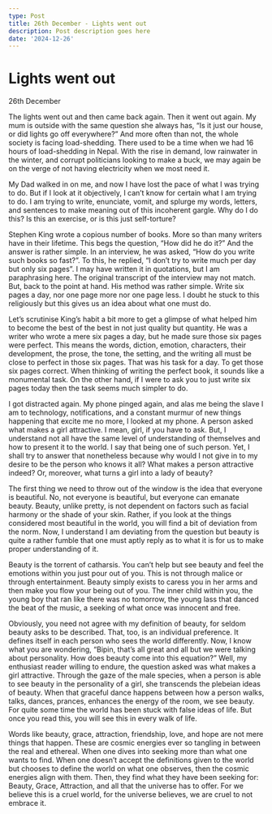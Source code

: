 ```yaml
---
type: Post
title: 26th December - Lights went out
description: Post description goes here
date: '2024-12-26'
---
```

# Lights went out

26th December

The lights went out and then came back again. Then it went out again. My mum is outside with the same question she always has, “Is it just our house, or did lights go off everywhere?” And more often than not, the whole society is facing load-shedding. There used to be a time when we had 16 hours of load-shedding in Nepal. With the rise in demand, low rainwater in the winter, and corrupt politicians looking to make a buck, we may again be on the verge of not having electricity when we most need it.

My Dad walked in on me, and now I have lost the pace of what I was trying to do. But if I look at it objectively, I can’t know for certain what I am trying to do. I am trying to write, enunciate, vomit, and splurge my words, letters, and sentences to make meaning out of this incoherent gargle. Why do I do this? Is this an exercise, or is this just self-torture?

Stephen King wrote a copious number of books. More so than many writers have in their lifetime. This begs the question, “How did he do it?” And the answer is rather simple. In an interview, he was asked, “How do you write such books so fast?”. To this, he replied, “I don’t try to write much per day but only six pages”. I may have written it in quotations, but I am paraphrasing here. The original transcript of the interview may not match. But, back to the point at hand. His method was rather simple. Write six pages a day, nor one page more nor one page less. I doubt he stuck to this religiously but this gives us an idea about what one must do.

Let’s scrutinise King’s habit a bit more to get a glimpse of what helped him to become the best of the best in not just quality but quantity. He was a writer who wrote a mere six pages a day, but he made sure those six pages were perfect. This means the words, diction, emotion, characters, their development, the prose, the tone, the setting, and the writing all must be close to perfect in those six pages. That was his task for a day. To get those six pages correct. When thinking of writing the perfect book, it sounds like a monumental task. On the other hand, if I were to ask you to just write six pages today then the task seems much simpler to do.

I got distracted again. My phone pinged again, and alas me being the slave I am to technology, notifications, and a constant murmur of new things happening that excite me no more, I looked at my phone. A person asked what makes a girl attractive. I mean, girl, if you have to ask. But, I understand not all have the same level of understanding of themselves and how to present it to the world. I say that being one of such person. Yet, I shall try to answer that nonetheless because why would I not give in to my desire to be the person who knows it all? What makes a person attractive indeed? Or, moreover, what turns a girl into a lady of beauty?

The first thing we need to throw out of the window is the idea that everyone is beautiful. No, not everyone is beautiful, but everyone can emanate beauty. Beauty, unlike pretty, is not dependent on factors such as facial harmony or the shade of your skin. Rather, if you look at the things considered most beautiful in the world, you will find a bit of deviation from the norm. Now, I understand I am deviating from the question but beauty is quite a rather fumble that one must aptly reply as to what it is for us to make proper understanding of it.

Beauty is the torrent of catharsis. You can’t help but see beauty and feel the emotions within you just pour out of you. This is not through malice or through entertainment. Beauty simply exists to caress you in her arms and then make you flow your being out of you. The inner child within you, the young boy that ran like there was no tomorrow, the young lass that danced the beat of the music, a seeking of what once was innocent and free.

Obviously, you need not agree with my definition of beauty, for seldom beauty asks to be described. That, too, is an individual preference. It defines itself in each person who sees the world differently. Now, I know what you are wondering, “Bipin, that’s all great and all but we were talking about personality. How does beauty come into this equation?” Well, my enthusiast reader willing to endure, the question asked was what makes a girl attractive. Through the gaze of the male species, when a person is able to see beauty in the personality of a girl, she transcends the plebeian ideas of beauty. When that graceful dance happens between how a person walks, talks, dances, prances, enhances the energy of the room, we see beauty. For quite some time the world has been stuck with false ideas of life. But once you read this, you will see this in every walk of life.

Words like beauty, grace, attraction, friendship, love, and hope are not mere things that happen. These are cosmic energies ever so tangling in between the real and ethereal. When one dives into seeking more than what one wants to find. When one doesn’t accept the definitions given to the world but chooses to define the world on what one observes, then the cosmic energies align with them. Then, they find what they have been seeking for: Beauty, Grace, Attraction, and all that the universe has to offer. For we believe this is a cruel world, for the universe believes, we are cruel to not embrace it.

